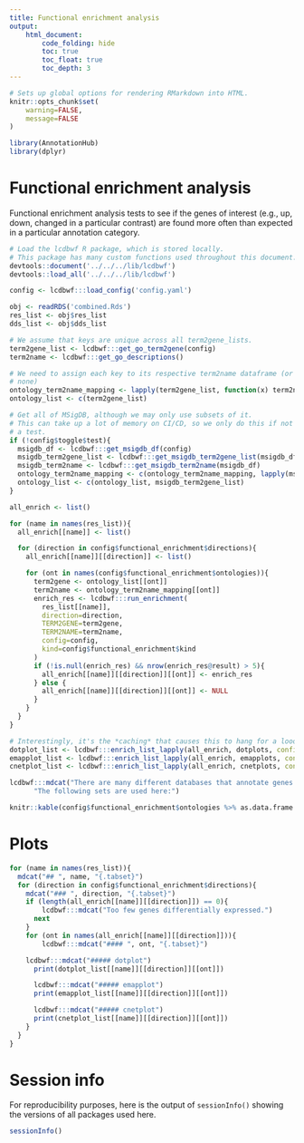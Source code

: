 ```yaml
---
title: Functional enrichment analysis
output:
    html_document:
        code_folding: hide
        toc: true
        toc_float: true
        toc_depth: 3
---
```


```r
# Sets up global options for rendering RMarkdown into HTML.
knitr::opts_chunk$set(
    warning=FALSE,
    message=FALSE
)
```

```r
library(AnnotationHub)
library(dplyr)
```

# Functional enrichment analysis

Functional enrichment analysis tests to see if the genes of interest (e.g., up,
down, changed in a particular contrast) are found more often than expected in
a particular annotation category.

```r
# Load the lcdbwf R package, which is stored locally.
# This package has many custom functions used throughout this document.
devtools::document('../../../lib/lcdbwf')
devtools::load_all('../../../lib/lcdbwf')

config <- lcdbwf:::load_config('config.yaml')
```

```r
obj <- readRDS('combined.Rds')
res_list <- obj$res_list
dds_list <- obj$dds_list
```

```r

# We assume that keys are unique across all term2gene_lists.
term2gene_list <- lcdbwf:::get_go_term2gene(config)
term2name <- lcdbwf:::get_go_descriptions()

# We need to assign each key to its respective term2name dataframe (or NULL if
# none)
ontology_term2name_mapping <- lapply(term2gene_list, function(x) term2name)
ontology_list <- c(term2gene_list)

# Get all of MSigDB, although we may only use subsets of it.
# This can take up a lot of memory on CI/CD, so we only do this if not doing
# a test.
if (!config$toggle$test){
  msigdb_df <- lcdbwf:::get_msigdb_df(config)
  msigdb_term2gene_list <- lcdbwf:::get_msigdb_term2gene_list(msigdb_df)
  msigdb_term2name <- lcdbwf:::get_msigdb_term2name(msigdb_df)
  ontology_term2name_mapping <- c(ontology_term2name_mapping, lapply(msigdb_term2gene_list, function(x) NULL))
  ontology_list <- c(ontology_list, msigdb_term2gene_list)
}

```

```r
all_enrich <- list()

for (name in names(res_list)){
  all_enrich[[name]] <- list()

  for (direction in config$functional_enrichment$directions){
    all_enrich[[name]][[direction]] <- list()

    for (ont in names(config$functional_enrichment$ontologies)){
      term2gene <- ontology_list[[ont]]
      term2name <- ontology_term2name_mapping[[ont]]
      enrich_res <- lcdbwf:::run_enrichment(
        res_list[[name]],
        direction=direction,
        TERM2GENE=term2gene,
        TERM2NAME=term2name,
        config=config,
        kind=config$functional_enrichment$kind
      )
      if (!is.null(enrich_res) && nrow(enrich_res@result) > 5){
        all_enrich[[name]][[direction]][[ont]] <- enrich_res
      } else {
        all_enrich[[name]][[direction]][[ont]] <- NULL
      }
    }
  }
}
```


```r
# Interestingly, it's the *caching* that causes this to hang for a loooong time.
dotplot_list <- lcdbwf:::enrich_list_lapply(all_enrich, dotplots, config=config, send_names=TRUE)
emapplot_list <- lcdbwf:::enrich_list_lapply(all_enrich, emapplots, config=config, send_names=TRUE)
cnetplot_list <- lcdbwf:::enrich_list_lapply(all_enrich, cnetplots, config=config, send_names=TRUE)
```

```r
lcdbwf:::mdcat("There are many different databases that annotate genes into sets.",
      "The following sets are used here:")

knitr::kable(config$functional_enrichment$ontologies %>% as.data.frame %>% t())
```

# Plots {.tabset}

```r

for (name in names(res_list)){
  mdcat("## ", name, "{.tabset}")
  for (direction in config$functional_enrichment$directions){
    mdcat("### ", direction, "{.tabset}")
    if (length(all_enrich[[name]][[direction]]) == 0){
        lcdbwf:::mdcat("Too few genes differentially expressed.")
      next
    }
    for (ont in names(all_enrich[[name]][[direction]])){
        lcdbwf:::mdcat("#### ", ont, "{.tabset}")

    lcdbwf:::mdcat("##### dotplot")
      print(dotplot_list[[name]][[direction]][[ont]])

      lcdbwf:::mdcat("##### emapplot")
      print(emapplot_list[[name]][[direction]][[ont]])

      lcdbwf:::mdcat("##### cnetplot")
      print(cnetplot_list[[name]][[direction]][[ont]])
    }
  }
}


```

# Session info
For reproducibility purposes, here is the output of `sessionInfo()` showing the
versions of all packages used here.

```r
sessionInfo()
```
